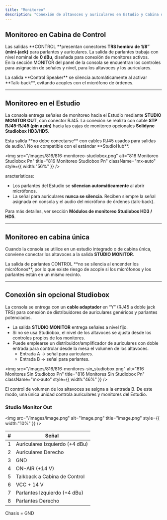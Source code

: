 ```yaml
---
title: "Monitoreo"
description: "Conexión de altavoces y auriculares en Estudio y Cabina de Control"
---
```


## Monitoreo en Cabina de Control

Las salidas \*\*CONTROL \*\*presentan conectores **TRS hembra de 1/8” (mini-jack)** para parlantes y auriculares. La salida de parlantes trabaja con nivel nominal de **0 dBu**, diseñada para conexión de monitores activos.\
En la sección MONITOR del panel de la consola se encuentran los controles para asignación de señales y nivel, para los altavoces y los auriculares.

<Note>
  La salida **Control Speaker** se silencia automáticamente al activar **Talk-back**, evitando acoples con el micrófono de órdenes.
</Note>

---

## Monitoreo en el Estudio

La consola entrega señales de monitoreo hacia el Estudio mediante **STUDIO MONITOR OUT**, con conector RJ45. La conexión se realiza con cable **STP RJ45-RJ45 (pin a pin)** hacia las cajas de monitoreo opcionales **Solidyne Studiobox HD3/HD5**.

<Danger>
  Esta salida **no debe conectarse** con cables RJ45 usados para salidas de audio.\
  No es compatible con el estándar **StudioHub**.
</Danger>

<img
  src="/images/816/816-monitoreo-studiobox.png"
  alt="816 Monitoreo Studiobox Pn"
  title="816 Monitoreo Studiobox Pn"
  className="mx-auto"
  style={{ width:"56%" }}
/>

aracterísticas:

- Los parlantes del Estudio se **silencian automáticamente** al abrir micrófonos.
- La señal para auriculares **nunca se silencia**. Reciben siempre la señal asignada en consola y el audio del micrófono de órdenes (talk-back).

Para más detalles, ver sección **Módulos de monitoreo Studiobox HD3 / HD5**.

---

## Monitoreo en cabina única

Cuando la consola se utilice en un estudio integrado o de cabina única, conviene conectar los altavoces a la salida **STUDIO MONITOR**.

<Warning>
  La salida de parlantes CONTROL **no se silencia al encender los micrófonos**, por lo que existe riesgo de acople si los micrófonos y los parlantes están en un mismo recinto.
</Warning>

---

## Conexión sin opcional Studiobox

La consola se entrega con un **cable adaptador** en “Y” (RJ45 a doble jack TRS) para conexión de distribuidores de auriculares genéricos y parlantes potenciados.

- La salida **STUDIO MONITOR** entrega señales a nivel fijo.
- Si no se usa Studiobox, el nivel de los altavoces se ajusta desde los controles propios de los monitores.
- Puede emplearse un distribuidor/amplificador de auriculares con doble entrada para controlar desde la mesa el volumen de los altavoces.
  - Entrada A → señal para auriculares.
  - Entrada B → señal para parlantes.

<img
  src="/images/816/816-monitores-sin_studiobox.png"
  alt="816 Monitores Sin Studiobox Pn"
  title="816 Monitores Sin Studiobox Pn"
  className="mx-auto"
  style={{ width:"46%" }}
/>

El control de volumen de los altavoces se asigna a la entrada B. De este modo, una única unidad controla auriculares y monitores del Estudio.

### Studio Monitor Out

<img
  src="/images/image.png"
  alt="image.png"
  title="image.png"
  style={{ width:"10%" }}
/>

| # | Señal                           |
| :-: | ------------------------------- |
| 1 | Auriculares Izquierdo (\+4 dBu) |
| 2 | Auriculares Derecho             |
| 3 | GND                             |
| 4 | ON-AIR (\+14 V)                 |
| 5 | Talkback a Cabina de Control    |
| 6 | VCC \+ 14 V                     |
| 7 | Parlantes Izquierdo (\+4 dBu)   |
| 8 | Parlantes Derecho               |

<Note>
  Chasis = GND
</Note>